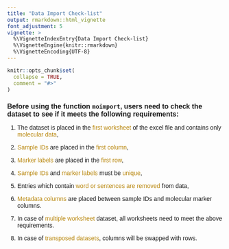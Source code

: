 ```yaml
---
title: "Data Import Check-list"
output: rmarkdown::html_vignette
font_adjustment: 5
vignette: >
  %\VignetteIndexEntry{Data Import Check-list}
  %\VignetteEngine{knitr::rmarkdown}
  %\VignetteEncoding{UTF-8}
---
```


<style type="text/css">
h1.title {
  font-size: 20px;
  font-family: Verdana, Geneva, sans-serif;
}
h1 { /* Header 1 */
  font-size: 20px;
  font-family: Verdana, Geneva, sans-serif;
}
h2 { /* Header 2 */
    font-size: 16px;
    font-family: Verdana, Geneva, sans-serif;
}
body{ /* Normal  */
      font-size: 14px;
      font-family: Verdana, Geneva, sans-serif;
  }
</style>

```r
knitr::opts_chunk$set(
  collapse = TRUE,
  comment = "#>"
)
```
  
Before using the function `moimport`, users need to check the dataset to see if it meets the following requirements:
------

1. The dataset is placed in the  <span style="color:DarkGoldenRod">first worksheet</span> of the excel file and contains only <span style="color:DArkGoldenRod"> molecular data</span>,

1. <span style="color:DArkGoldenRod">Sample IDs</span> are placed in the <span style="color:DArkGoldenRod">first column</span>,

1. <span style="color:DArkGoldenRod"> Marker labels</span> are placed in the <span style="color:DArkGoldenRod">first row</span>,

1. <span style="color:DArkGoldenRod">Sample IDs</span> and <span style="color:DArkGoldenRod">marker labels</span> must be <span style="color:DArkGoldenRod">unique</span>,

1. Entries which contain <span style="color:DArkGoldenRod">word or sentences are removed</span> from data,

1. <span style="color:DArkGoldenRod">Metadata columns</span> are placed between sample IDs and molecular marker columns.

1. In case of <span style="color:DArkGoldenRod">multiple worksheet</span> dataset, all worksheets need to meet the above requirements.

1. In case of <span style="color:DArkGoldenRod">transposed datasets</span>, columns will be swapped with rows.
